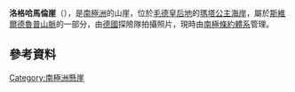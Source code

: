 {{coord|72|30|S|0|30|E|source:GNIS|display=title}}

'''洛格哈馬倫崖'''（{{lang-de|Låghamaren}}），是[[南極洲|南極洲]]的山崖，位於[[毛德皇后地|毛德皇后地]]的[[瑪塔公主海岸|瑪塔公主海岸]]，屬於[[斯維爾德魯普山脈|斯維爾德魯普山脈]]的一部分，由[[德國|德國]]探險隊拍攝照片，現時由[[南極條約體系|南極條約體系]]管理。

==參考資料==
{{cite gnis | type = antarid | id = 8368| name = Låghamaren Cliff | accessdate = 2013-05-23}}

[[Category:南極洲懸崖|Category:南極洲懸崖]]


{{Antarctica-geo-stub}}